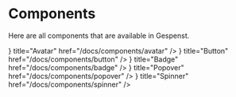 
# Components

Here are all components that are available in Gespenst.

<Cards>
  <Card
    icon={<Icon name="users" className="h-6 w-6" />}
    title="Avatar"
    href="/docs/components/avatar"
  />
  <Card
    icon={<Icon name="cursor-click" className="h-6 w-6" />}
    title="Button"
    href="/docs/components/button"
  />
  <Card
    icon={<Icon name="tag" className="h-6 w-6" />}
    title="Badge"
    href="/docs/components/badge"
  />
  <Card
    icon={<Icon name="message" className="h-6 w-6" />}
    title="Popover"
    href="/docs/components/popover"
  />
  <Card
    icon={<Icon name="loader-circle" className="h-6 w-6" />}
    title="Spinner"
    href="/docs/components/spinner"
  />
</Cards>
